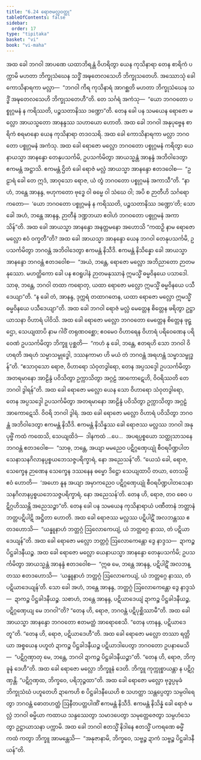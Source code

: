 ```yaml
---
title: "6.24 ရောဇမလ္လဝတ္ထု"
tableOfContents: false
sidebar:
  order: 17
type: "tipitaka"
basket: "vi"
book: "vi-maha"
---
```



<DynamicBreadcrumb />

<Division number="301" book="vi-maha">

<Paragraph number="1360" book="vi-maha">
အထ ခေါ ဘဂဝါ အာပဏေ ယထာဘိရန္တံ ဝိဟရိတွာ ယေန ကုသိနာရာ တေန စာရိကံ ပက္ကာမိ မဟတာ ဘိက္ခုသံဃေန သဒ္ဓိံ အဍ္ဎတေလသေဟိ ဘိက္ခုသတေဟိ. အဿောသုံ ခေါ ကောသိနာရကာ မလ္လာ—  “ဘဂဝါ ကိရ ကုသိနာရံ အာဂစ္ဆတိ မဟတာ ဘိက္ခုသံဃေန သဒ္ဓိံ အဍ္ဎတေလသေဟိ ဘိက္ခုသတေဟီ”တိ. တေ သင်္ဂရံ အကံသု—  “ယော ဘဂဝတော ပစ္စုဂ္ဂမနံ န ကရိဿတိ, ပဉ္စသတာနိဿ ဒဏ္ဍော”တိ. တေန ခေါ ပန သမယေန ရောဇော မလ္လော အာယသ္မတော အာနန္ဒဿ သဟာယော ဟောတိ. အထ ခေါ ဘဂဝါ အနုပုဗ္ဗေန စာရိကံ စရမာနော ယေန ကုသိနာရာ တဒဝသရိ. အထ ခေါ ကောသိနာရကာ မလ္လာ ဘဂဝတော ပစ္စုဂ္ဂမနံ အကံသု. အထ ခေါ ရောဇော မလ္လော ဘဂဝတော ပစ္စုဂ္ဂမနံ ကရိတွာ ယေနာယသ္မာ အာနန္ဒော တေနုပသင်္ကမိ, ဥပသင်္ကမိတွာ အာယသ္မန္တံ အာနန္ဒံ အဘိဝါဒေတွာ ဧကမန္တံ အဋ္ဌာသိ. ဧကမန္တံ ဌိတံ ခေါ ရောဇံ မလ္လံ အာယသ္မာ အာနန္ဒော ဧတဒဝေါစ—  “ဥဠာရံ ခေါ တေ ဣဒံ, အာဝုသော ရောဇ, ယံ တွံ ဘဂဝတော ပစ္စုဂ္ဂမနံ အကာသီ”တိ. “နာဟံ, ဘန္တေ အာနန္ဒ, ဗဟုကတော ဗုဒ္ဓေ ဝါ ဓမ္မေ ဝါ သံဃေ ဝါ; အပိ စ ဉာတီဟိ သင်္ဂရော ကတော—  ‘ယော ဘဂဝတော ပစ္စုဂ္ဂမနံ န ကရိဿတိ, ပဉ္စသတာနိဿ ဒဏ္ဍော’တိ; သော ခေါ အဟံ, ဘန္တေ အာနန္ဒ, ဉာတီနံ ဒဏ္ဍဘယာ ဧဝါဟံ ဘဂဝတော ပစ္စုဂ္ဂမနံ အကာသိန်”တိ. အထ ခေါ အာယသ္မာ အာနန္ဒော အနတ္တမနော အဟောသိ “ကထဉှိ နာမ ရောဇော မလ္လော ဧဝံ ဝက္ခတီ”တိ? အထ ခေါ အာယသ္မာ အာနန္ဒော ယေန ဘဂဝါ တေနုပသင်္ကမိ, ဥပသင်္ကမိတွာ ဘဂဝန္တံ အဘိဝါဒေတွာ ဧကမန္တံ နိသီဒိ. ဧကမန္တံ နိသိန္နော ခေါ အာယသ္မာ အာနန္ဒော ဘဂဝန္တံ ဧတဒဝေါစ—  “အယံ, ဘန္တေ, ရောဇော မလ္လော အဘိညာတော ဉာတမနုဿော. မဟတ္ထိကော ခေါ ပန ဧဝရူပါနံ ဉာတမနုဿာနံ ဣမသ္မိံ ဓမ္မဝိနယေ ပသာဒေါ. သာဓု, ဘန္တေ, ဘဂဝါ တထာ ကရောတု, ယထာ ရောဇော မလ္လော ဣမသ္မိံ ဓမ္မဝိနယေ ပသီဒေယျာ”တိ. “န ခေါ တံ, အာနန္ဒ, ဒုက္ကရံ တထာဂတေန, ယထာ ရောဇော မလ္လော ဣမသ္မိံ ဓမ္မဝိနယေ ပသီဒေယျာ”တိ.
</Paragraph>

<Paragraph number="1361" book="vi-maha">
အထ ခေါ ဘဂဝါ ရောဇံ မလ္လံ မေတ္တေန စိတ္တေန ဖရိတွာ ဥဋ္ဌာယာသနာ ဝိဟာရံ ပါဝိသိ. အထ ခေါ ရောဇော မလ္လော ဘဂဝတော မေတ္တေန စိတ္တေန ဖုဋ္ဌော, သေယျထာပိ နာမ ဂါဝိံ တရုဏဝစ္ဆော; ဧဝမေဝ ဝိဟာရေန ဝိဟာရံ ပရိဝေဏေန ပရိဝေဏံ ဥပသင်္ကမိတွာ ဘိက္ခူ ပုစ္ဆတိ—  “ကဟံ နု ခေါ, ဘန္တေ, ဧတရဟိ သော ဘဂဝါ ဝိဟရတိ အရဟံ သမ္မာသမ္ဗုဒ္ဓေါ, ဒဿနကာမာ ဟိ မယံ တံ ဘဂဝန္တံ အရဟန္တံ သမ္မာသမ္ဗုဒ္ဓန်”တိ. “ဧသာဝုသော ရောဇ, ဝိဟာရော သံဝုတဒွါရော, တေန အပ္ပသဒ္ဒေါ ဥပသင်္ကမိတွာ အတရမာနော အာဠိန္ဒံ ပဝိသိတွာ ဥက္ကာသိတွာ အဂ္ဂဠံ အာကောဋေဟိ, ဝိဝရိဿတိ တေ ဘဂဝါ ဒွါရန်”တိ. အထ ခေါ ရောဇော မလ္လော ယေန သော ဝိဟာရော သံဝုတဒွါရော, တေန အပ္ပသဒ္ဒေါ ဥပသင်္ကမိတွာ အတရမာနော အာဠိန္ဒံ ပဝိသိတွာ ဥက္ကာသိတွာ အဂ္ဂဠံ အာကောဋေသိ. ဝိဝရိ ဘဂဝါ ဒွါရံ. အထ ခေါ ရောဇော မလ္လော ဝိဟာရံ ပဝိသိတွာ ဘဂဝန္တံ အဘိဝါဒေတွာ ဧကမန္တံ နိသီဒိ. ဧကမန္တံ နိသိန္နဿ ခေါ ရောဇဿ မလ္လဿ ဘဂဝါ အနုပုဗ္ဗိံ ကထံ ကထေသိ, သေယျထိဒံ—  ဒါနကထံ …ပေ…  အပရပ္ပစ္စယော သတ္ထုသာသနေ ဘဂဝန္တံ ဧတဒဝေါစ—  “သာဓု, ဘန္တေ, အယျာ မမညေဝ ပဋိဂ္ဂဏှေယျုံ စီဝရပိဏ္ဍပါတသေနာသနဂိလာနပ္ပစ္စယဘေသဇ္ဇပရိက္ခာရံ, နော အညေသန်”တိ. “ယေသံ ခေါ, ရောဇ, သေက္ခေန ဉာဏေန သေက္ခေန ဒဿနေန ဓမ္မော ဒိဋ္ဌော သေယျထာပိ တယာ, တေသမ္ပိ ဧဝံ ဟောတိ—  ‘အဟော နူန အယျာ အမှာကညေဝ ပဋိဂ္ဂဏှေယျုံ စီဝရပိဏ္ဍပါတသေနာသနဂိလာနပ္ပစ္စယဘေသဇ္ဇပရိက္ခာရံ, နော အညေသန်’တိ. တေန ဟိ, ရောဇ, တဝ စေဝ ပဋိဂ္ဂဟိဿန္တိ အညေသဉ္စာ”တိ.
</Paragraph>

</Division>
<Division number="302" book="vi-maha">

<Paragraph number="1362" book="vi-maha">
တေန ခေါ ပန သမယေန ကုသိနာရာယံ ပဏီတာနံ ဘတ္တာနံ ဘတ္တပဋိပါဋိ အဋ္ဌိတာ ဟောတိ. အထ ခေါ ရောဇဿ မလ္လဿ ပဋိပါဋိံ အလဘန္တဿ ဧတဒဟောသိ—  “ယန္နူနာဟံ ဘတ္တဂ္ဂံ ဩလောကေယျံ, ယံ ဘတ္တဂ္ဂေ နာဿ, တံ ပဋိယာဒေယျန်”တိ. အထ ခေါ ရောဇော မလ္လော ဘတ္တဂ္ဂံ ဩလောကေန္တော ဒွေ နာဒ္ဒသ—  ဍာကဉ္စ ပိဋ္ဌခါဒနီယဉ္စ. အထ ခေါ ရောဇော မလ္လော ယေနာယသ္မာ အာနန္ဒော တေနုပသင်္ကမိ; ဥပသင်္ကမိတွာ အာယသ္မန္တံ အာနန္ဒံ ဧတဒဝေါစ—  “ဣဓ မေ, ဘန္တေ အာနန္ဒ, ပဋိပါဋိံ အလဘန္တဿ ဧတဒဟောသိ—  ‘ယန္နူနာဟံ ဘတ္တဂ္ဂံ ဩလောကေယျံ, ယံ ဘတ္တဂ္ဂေ နာဿ, တံ ပဋိယာဒေယျန်’တိ. သော ခေါ အဟံ, ဘန္တေ အာနန္ဒ, ဘတ္တဂ္ဂံ ဩလောကေန္တော ဒွေ နာဒ္ဒသံ—  ဍာကဉ္စ ပိဋ္ဌခါဒနီယဉ္စ. သစာဟံ, ဘန္တေ အာနန္ဒ, ပဋိယာဒေယျံ ဍာကဉ္စ ပိဋ္ဌခါဒနီယဉ္စ, ပဋိဂ္ဂဏှေယျ မေ ဘဂဝါ”တိ? “တေန ဟိ, ရောဇ, ဘဂဝန္တံ ပဋိပုစ္ဆိဿာမီ”တိ. အထ ခေါ အာယသ္မာ အာနန္ဒော ဘဂဝတော ဧတမတ္ထံ အာရောစေသိ. “တေန ဟာနန္ဒ, ပဋိယာဒေတူ”တိ. “တေန ဟိ, ရောဇ, ပဋိယာဒေဟီ”တိ. အထ ခေါ ရောဇော မလ္လော တဿာ ရတ္တိယာ အစ္စယေန ပဟူတံ ဍာကဉ္စ ပိဋ္ဌခါဒနီယဉ္စ ပဋိယာဒါပေတွာ ဘဂဝတော ဥပနာမေသိ—  “ပဋိဂ္ဂဏှာတု မေ, ဘန္တေ, ဘဂဝါ ဍာကဉ္စ ပိဋ္ဌခါဒနီယဉ္စာ”တိ. “တေန ဟိ, ရောဇ, ဘိက္ခူနံ ဒေဟီ”တိ. အထ ခေါ ရောဇော မလ္လော ဘိက္ခူနံ ဒေတိ. ဘိက္ခူ ကုက္ကုစ္စာယန္တာ န ပဋိဂ္ဂဏှန္တိ. “ပဋိဂ္ဂဏှထ, ဘိက္ခဝေ, ပရိဘုဉ္ဇထာ”တိ. အထ ခေါ ရောဇော မလ္လော ဗုဒ္ဓပ္ပမုခံ ဘိက္ခုသံဃံ ပဟူတေဟိ ဍာကေဟိ စ ပိဋ္ဌခါဒနီယေဟိ စ သဟတ္ထာ သန္တပ္ပေတွာ သမ္ပဝါရေတွာ ဘဂဝန္တံ ဓောတဟတ္ထံ ဩနီတပတ္တပါဏိံ ဧကမန္တံ နိသီဒိ. ဧကမန္တံ နိသိန္နံ ခေါ ရောဇံ မလ္လံ ဘဂဝါ ဓမ္မိယာ ကထာယ သန္ဒဿေတွာ သမာဒပေတွာ သမုတ္တေဇေတွာ သမ္ပဟံသေတွာ ဥဋ္ဌာယာသနာ ပက္ကာမိ. အထ ခေါ ဘဂဝါ ဧတသ္မိံ နိဒါနေ ဧတသ္မိံ ပကရဏေ ဓမ္မိံ ကထံ ကတွာ ဘိက္ခူ အာမန္တေသိ—  “အနုဇာနာမိ, ဘိက္ခဝေ, သဗ္ဗဉ္စ ဍာကံ သဗ္ဗဉ္စ ပိဋ္ဌခါဒနီယန်”တိ.
</Paragraph>
</Division>